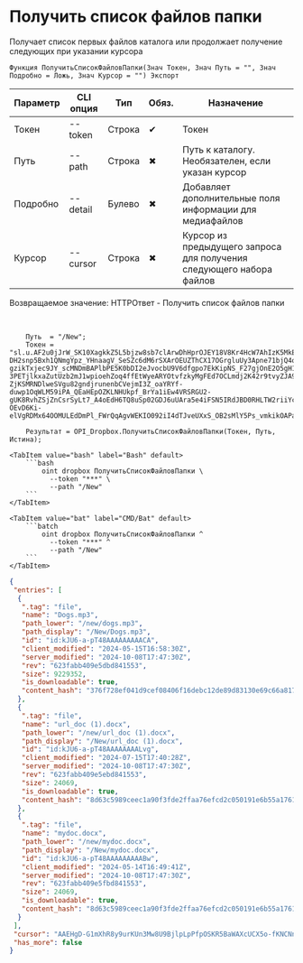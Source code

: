 ﻿---
sidebar_position: 2
description: Получить список файлов папки и другие функции для работы с Dropbox в Открытом пакете интеграций - бесплатной open-source библиотеке интеграций для 1С:Предприятие 8, OneScript и CLI
keywords: [1C, 1С, 1С:Предприятие, 1С:Предприятие 8.3, API, Интеграция, Сервисы, Обмен, OneScript, CLI, Dropbox]
---


# Получить список файлов папки
 Получает список первых файлов каталога или продолжает получение следующих при указании курсора



`Функция ПолучитьСписокФайловПапки(Знач Токен, Знач Путь = "", Знач Подробно = Ложь, Знач Курсор = "") Экспорт`

  | Параметр | CLI опция | Тип | Обяз. | Назначение |
  |-|-|-|-|-|
  | Токен | --token | Строка | &#x2714; | Токен |
  | Путь | --path | Строка | &#x2716; | Путь к каталогу. Необязателен, если указан курсор |
  | Подробно | --detail | Булево | &#x2716; | Добавляет дополнительные поля информации для медиафайлов |
  | Курсор | --cursor | Строка | &#x2716; | Курсор из предыдущего запроса для получения следующего набора файлов |

  
  Возвращаемое значение:   HTTPОтвет - Получить список файлов папки

<br/>




```bsl title="Пример использования для 1С:Предприятие/OneScript"
    Путь  = "/New";
    Токен = "sl.u.AF2u0jJrW_SK10XagkkZ5L5bjzw8sb7clArwDhHprOJEY18V8Kr4HcW7AhIzK5MkETtxhKDO-DH2snp5Bxh1QNmgYpz_YHnaagV_SeSZc6dM6rSXArOEUZThCX17OGrgluUy3Apne71bjQ4ocsT0n-gzikTxjec9JY_scMNDmBAPlbPE5K0bDI2eJvocbU9V6dfgpo7EkKipNS_F27gjOnE2O5gH1WkX_pLdNOlqVw6W9vraDnD7liZywj-3PETjlkxaZutUzb2mJ1wpioehZoq4ffEtWyeARYOtvfzkyMgFEd7OCLmdj2K42r9tvyZJA9IqOO7sxfCP1Q442DnUb7ZXL_UXorNdWvPrJsDWBhn7s0JIvyAOLQRP0cOeXwzj7QRa94PotVEhhL0CnaLwoM-ZjKSMRNDlweSVgu82gndjrunenbCVejmI3Z_oaYRYf-duwp1OqWLM59iPA_QEaHEpOZKLNHUkpf_BrYa1iEw4VRSRGU2-gUK8RvhZSjZnCsrSyLt7_A4oEdH6TQ8uSp02GDJ6uUAra5e4iFSN5IRdJBD0RHLTW2riiYcqdn893HfHyP7FQClYTxH9Am82AGVGxYc-OEvD6Ki-elVgRDMx64OOMULEdDmPl_FWrQqAgvWEKIO092iI4dTJveUXxS_OB2sMlY5Ps_vmkikOAPapkMThIJHgaQRMe1YF48Ih07zY3zab2GL0Q5PIEyoCLcW9fHP385F...";

    Результат = OPI_Dropbox.ПолучитьСписокФайловПапки(Токен, Путь, Истина);
```
    

 <Tabs>
  
    <TabItem value="bash" label="Bash" default>
        ```bash
            oint dropbox ПолучитьСписокФайловПапки \
              --token "***" \
              --path "/New"
        ```
    </TabItem>
  
    <TabItem value="bat" label="CMD/Bat" default>
        ```batch
            oint dropbox ПолучитьСписокФайловПапки ^
              --token "***" ^
              --path "/New"
        ```
    </TabItem>
</Tabs>


```json title="Результат"
{
 "entries": [
  {
   ".tag": "file",
   "name": "Dogs.mp3",
   "path_lower": "/new/dogs.mp3",
   "path_display": "/New/Dogs.mp3",
   "id": "id:kJU6-a-pT48AAAAAAAAACA",
   "client_modified": "2024-05-15T16:58:30Z",
   "server_modified": "2024-10-08T17:47:30Z",
   "rev": "623fabb409e5dbd841553",
   "size": 9229352,
   "is_downloadable": true,
   "content_hash": "376f728ef041d9cef08406f16debc12de89d83130e69c66a817fd834d2d82dc2"
  },
  {
   ".tag": "file",
   "name": "url_doc (1).docx",
   "path_lower": "/new/url_doc (1).docx",
   "path_display": "/New/url_doc (1).docx",
   "id": "id:kJU6-a-pT48AAAAAAAALvg",
   "client_modified": "2024-07-15T17:40:28Z",
   "server_modified": "2024-10-08T17:47:30Z",
   "rev": "623fabb409e5ebd841553",
   "size": 24069,
   "is_downloadable": true,
   "content_hash": "8d63c5989ceec1a90f3fde2ffaa76efcd2c050191e6b55a1761e4e352590bd8c"
  },
  {
   ".tag": "file",
   "name": "mydoc.docx",
   "path_lower": "/new/mydoc.docx",
   "path_display": "/New/mydoc.docx",
   "id": "id:kJU6-a-pT48AAAAAAAAABw",
   "client_modified": "2024-05-14T16:49:41Z",
   "server_modified": "2024-10-08T17:47:30Z",
   "rev": "623fabb409e5fbd841553",
   "size": 24069,
   "is_downloadable": true,
   "content_hash": "8d63c5989ceec1a90f3fde2ffaa76efcd2c050191e6b55a1761e4e352590bd8c"
  }
 ],
 "cursor": "AAEHgD-G1mXhR8y9urKUn3Mw8U9BjlpLpPfpOSKR5BaWAXcUCX5o-fKNCNnkih1Bc_wgf9yMO8m6G19YSU4E2NhfuNZwdjCv5arowPnRKefKW_LRL9rHJTlqXCnNrpbZKPifJ-_QDqgxqj8wNzKSJv7fXCjYAmZOw_ZPTxunwJAayYW671V_R91M0WmKP_dhOFJrQr4zoSr_NkGPnuICKAiU",
 "has_more": false
}
```
